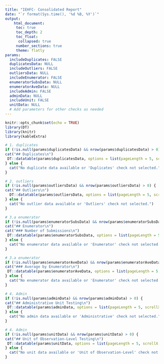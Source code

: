 ```yaml
---
title: "IEHFC- Consolidated Report"
date: "`r format(Sys.time(), '%d %B, %Y')`"
output: 
    html_document:
     toc: true
     toc_depth: 2
     toc_float:
      collapsed: true
     number_sections: true
     theme: flatly
params: 
  includeDuplicates: FALSE
  duplicatesData: NULL
  includeOutliers: FALSE
  outliersData: NULL
  includeEnumerator: FALSE
  enumeratorSubsData: NULL
  enumeratorAveData: NULL
  includeAdmin: FALSE
  adminData: NULL
  includeUnit: FALSE
  unitData: NULL
  # Add parameters for other checks as needed
---
```


```r
knitr::opts_chunk$set(echo = TRUE)
library(DT)
library(knitr)
library(kableExtra)

```


```r
# 1. duplicates
if (!is.null(params$duplicatesData) && nrow(params$duplicatesData) > 0) {
cat("## Duplicates\n")
 DT::datatable(params$duplicatesData, options = list(pageLength = 5, scrollX = TRUE))
} else {
  cat("No duplicate data available or 'Duplicates' check not selected.")
}
```


```r
# 2. outliers
if (!is.null(params$outliersData) && nrow(params$outliersData) > 0) {
cat("## Outliers\n")
  DT::datatable(params$outliersData, options = list(pageLength = 5, scrollX = TRUE))
} else {
  cat("No outlier data available or 'Outliers' check not selected.")
}
```

```r
# 3.a enumerator
if (!is.null(params$enumeratorSubsData) && nrow(params$enumeratorSubsData) > 0) {
cat("## Enumerator\n")
cat("### Number of Submissions\n")
 DT::datatable(params$enumeratorSubsData, options = list(pageLength = 5, scrollX = TRUE))
} else {
  cat("No enumerator data available or 'Enumerator' check not selected.")
}
```

```r
# 3.a enumerator
if (!is.null(params$enumeratorAveData) && nrow(params$enumeratorAveData) > 0) {
cat("### Average by Enumerator\n")
 DT::datatable(params$enumeratorAveData, options = list(pageLength = 5, scrollX = TRUE)) 
} else {
  cat("No enumerator data available or 'Enumerator' check not selected.")
}
```


```r
# 4. Admin
if (!is.null(params$adminData) && nrow(params$adminData) > 0) {
cat("## Administrative Unit Testing\n")
 DT::datatable(params$adminData, options = list(pageLength = 5, scrollX = TRUE)) 
} else {
  cat("No admin data available or 'Administrative' check not selected.")
}
```

```r
# 4. Admin
if (!is.null(params$unitData) && nrow(params$unitData) > 0) {
cat("## Unit of Observation-Level Testing\n")
 DT::datatable(params$unitData, options = list(pageLength = 5, scrollX = TRUE)) 
} else {
  cat("No unit data available or 'Unit of Observation-Level' check not selected.")
}
```

